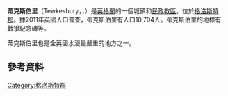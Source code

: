 {{Infobox UK place
|static_image_name =  Tewkesbury Abbey 2011.jpg
|static_image_caption=  
|country = 英格蘭
|official_name= Tewkesbury
|latitude= 51.986
|longitude= -2.136
| population = 10,704
| population_ref =  ''(2011)''
|civil_parish=  Tewkesbury
|shire_district= [[蒂克斯伯里區|蒂克斯伯里]]
|shire_county= [[格洛斯特郡|格洛斯特郡]]
|region= 西南英格蘭
|constituency_westminster= [[蒂克斯伯里_(英國國會選區)|蒂克斯伯里]]
|post_town= TEWKESBURY
|postcode_district = GL20
|postcode_area= GL
|dial_code= 01684
|os_grid_reference= SO8932
|london_distance={{convert|94|mi|km|0}} [[Boxing_the_compass|ESE]]
}}
'''蒂克斯伯里'''（Tewkesbury，{{IPAc-en|ˈ|tj|uː|k|s|b|r|i}}，{{respell|TYEWKS|bree}}）是[[英格蘭|英格蘭]]的一個城鎮和[[民政教區|民政教區]]。位於[[格洛斯特郡|格洛斯特郡]]。據2011年英國人口普查，蒂克斯伯里有人口10,704人。蒂克斯伯里的地標有戰爭紀念碑等。

蒂克斯伯里也是全英國水浸最嚴重的地方之一。

==參考資料==
{{reflist}}
{{Commonscat|Tewkesbury|蒂克斯伯里}}
[[Category:格洛斯特郡|Category:格洛斯特郡]]